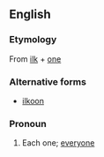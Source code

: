 ==English==

===Etymology===
From [[ilk]] + [[one]]

===Alternative forms===
* [[ilkoon]]

===Pronoun===
{{en-pron}}

# {{context|obsolete|lang=en}} Each one; [[everyone]]
#:{{rfquotek|Geoffrey Chaucer}}